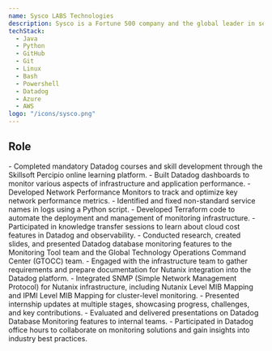 ```yaml
---
name: Sysco LABS Technologies
description: Sysco is a Fortune 500 company and the global leader in selling, marketing, and distributing food products to restaurants, healthcare, and educational facilities, lodging establishments and other customers who prepare meals away from home.
techStack:
  - Java
  - Python
  - GitHub
  - Git
  - Linux
  - Bash
  - Powershell
  - Datadog
  - Azure
  - AWS
logo: "/icons/sysco.png"
---
```



## Role

<Timeline>
    <TimelineItem
        title="DevOps Engineer Intern"
        duration="Jan 2024 - Jul 2024"
        location="Hybrid - Colombo, Sri Lanka"
    >
        - Completed mandatory Datadog courses and skill development through the Skillsoft Percipio online learning platform.
        - Built Datadog dashboards to monitor various aspects of infrastructure and application performance.
        - Developed Network Performance Monitors to track and optimize key network performance metrics.
        - Identified and fixed non-standard service names in logs using a Python script.
        - Developed Terraform code to automate the deployment and management of monitoring infrastructure.
        - Participated in knowledge transfer sessions to learn about cloud cost features in Datadog and observability.
        - Conducted research, created slides, and presented Datadog database monitoring features to the Monitoring Tool team and the Global Technology Operations Command Center (GTOCC) team.
        - Engaged with the infrastructure team to gather requirements and prepare documentation for Nutanix integration into the Datadog platform.
        - Integrated SNMP (Simple Network Management Protocol) for Nutanix infrastructure, including Nutanix Level MIB Mapping and IPMI Level MIB Mapping for cluster-level monitoring.
        - Presented internship updates at multiple stages, showcasing progress, challenges, and key contributions.
        - Evaluated and delivered presentations on Datadog Database Monitoring features to internal teams.
        - Participated in Datadog office hours to collaborate on monitoring solutions and gain insights into industry best practices.
    </TimelineItem>

</Timeline>